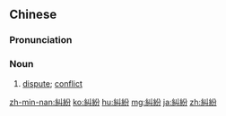 {{also|纠纷}}
==Chinese==
{{zh-forms|s=纠纷|alt=*紏紛}}

===Pronunciation===
{{zh-pron
|m=jiūfēn
|c=gau2 fan1,dau2 fan1
|h=pfs=kiu-fun
|mn=kiù-hun
|cat=n
}}

===Noun===
{{zh-noun}}

# [[dispute]]; [[conflict]]

{{zh-cat|Advanced}}

[[zh-min-nan:糾紛]]
[[ko:糾紛]]
[[hu:糾紛]]
[[mg:糾紛]]
[[ja:糾紛]]
[[zh:糾紛]]